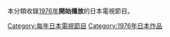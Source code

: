 本分類收錄[[1976年|1976年]]'''開始播放'''的日本電視節目。

[[Category:每年日本電視節目|Category:每年日本電視節目]]
[[Category:1976年日本作品|Category:1976年日本作品]]